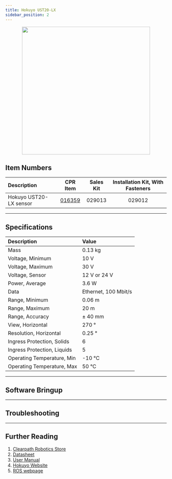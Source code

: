 ```yaml
---
title: Hokuyo UST20-LX
sidebar_position: 2
---
```



<center>
  <img
    src="/img/sensor_images/sensor_hokuyo_ust20lx_1.jpg"
    width="400"
  />
</center>

## Item Numbers

| Description            |                         CPR Item                         | Sales Kit | Installation Kit, With Fasteners |
| :--------------------- | :------------------------------------------------------: | :-------: | :------------------------------: |
| Hokuyo UST20-LX sensor | [016359](/assets/pdf/clearpath_robotics_016359-TDS1.pdf) |  029013   |              029012              |

---

## Specifications

| Description                 | Value                |
| :-------------------------- | :------------------- |
| Mass                        | 0.13 kg              |
| Voltage, Minimum            | 10 V                 |
| Voltage, Maximum            | 30 V                 |
| Voltage, Sensor             | 12 V or 24 V         |
| Power, Average              | 3.6 W                |
| Data                        | Ethernet, 100 Mbit/s |
| Range, Minimum              | 0.06 m               |
| Range, Maximum              | 20 m                 |
| Range, Accuracy             | ± 40 mm              |
| View, Horizontal            | 270 °                |
| Resolution, Horizontal      | 0.25 °               |
| Ingress Protection, Solids  | 6                    |
| Ingress Protection, Liquids | 5                    |
| Operating Temperature, Min  | -10 °C               |
| Operating Temperature, Max  | 50 °C                |

---

## Software Bringup

<SoftwareBringup />

---

## Troubleshooting

<Support />

---

## Further Reading

1.  [Clearpath Robotics Store](https://store.clearpathrobotics.com/collections/2dlidar/products/hokuyo-ust-20lx)
2.  [Datasheet](/assets/pdf/clearpath_robotics_016359-TDS1.pdf)
3.  [User Manual](/assets/pdf/clearpath_robotics_016359-TDS2.pdf)
4.  [Hokuyo Website](https://www.hokuyo-aut.jp/search/single.php?serial=167#download)
5.  [ROS webpage](http://wiki.ros.org/urg_node)
